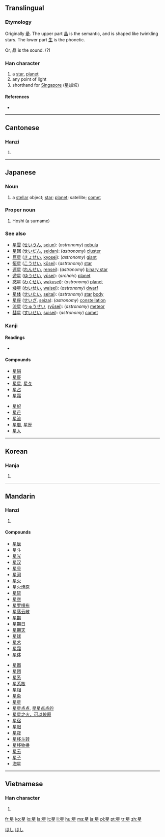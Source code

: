 {{also|曐|皨}}
==Translingual==

===Etymology===
{{liushu|psc}} Originally [[曐]]. The upper part [[晶]] is the semantic, and is shaped like twinkling stars. The lower part [[生]] is the phonetic.

Or, 晶 is the sound. (?)

===Han character===
{{Han char|rn=72|rad=日|as=05|sn=9|four=6010<sub>4</sub>|canj=日竹手一 (AHQM)|ids=⿱[[日]][[生]]}}

# a [[star]], [[planet]]
# any point of light
# shorthand for [[Singapore]] (星加坡)

====References====
* {{Han ref|kx=0492.210|dkj=13837|dj=0855.220|hdz=21500.120|uh=661F|ud=26143|bh=AC50|bd=44112}}

----

==Cantonese==

===Hanzi===
{{yue-hanzi|jyut=|y=sing1}}

# {{defn|Cantonese}}

----

==Japanese==

===Noun===
{{ja-noun|k|hira=ほし|rom=hoshi}}

# a [[stellar]] object; [[star]]; [[planet]]; satellite; [[comet]]

===Proper noun===
{{ja-pos|k|proper|hira=ほし|rom=Hoshi}}

# Hoshi (a surname)

===See also===
* [[星雲]] ([[せいうん]], [[seiun]]): (''astronomy'') [[nebula]]
* [[星団]] ([[せいだん]], [[seidan]]): (''astronomy'') [[cluster]]
* [[巨星]] ([[きょせい]], [[kyosei]]): (''astronomy'') [[giant]]
* [[恒星]] ([[こうせい]], [[kōsei]]): (''astronomy'') [[star]]
* [[連星]] ([[れんせい]], [[rensei]]): (''astronomy'') [[binary star]]
* [[遊星]] ([[ゆうせい]], [[yūsei]]): (''archaic'') [[planet]]
* [[惑星]] ([[わくせい]], [[wakusei]]): (''astronomy'') [[planet]]
* [[矮星]] ([[わいせい]], [[waisei]]): (''astronomy'') [[dwarf]]
* [[星体]] ([[せいたい]], [[seitai]]): (''astronomy'') [[star]] [[body]]
* [[星座]] ([[せいざ]], [[seiza]]): (''astronomy'') [[constellation]]
* [[流星]] ([[りゅうせい]], [[ryūsei]]): (''astronomy'') [[meteor]]
* [[彗星]] ([[すいせい]], [[suisei]]): (''astronomy'') [[comet]]

===Kanji===
{{ja-kanji|grade=2|rs=日05}}

====Readings====
* {{ja-readings|on=[[せい]] (sei), [[しょう]] (shō)
|kun=[[ほし]] (hoshi)}}

====Compounds====
{{top2}}
* [[星隕]]
* [[星辰]]
* [[星星]], [[星々]]
* [[星占]]
* [[星霜]]
{{mid2}}
* [[星妃]]
* [[星芒]]
* [[星流]]
* [[星暦]], [[星歴]]
* [[星人]]
{{bottom2}}

[[Category:1000 Japanese basic words|ほし]]
[[Category:ja:Astronomy|ほし]]

----

==Korean==

===Hanja===
{{ko-hanja|hangeul=[[성]]|rv=seong|mr=sŏng|y=seng|eumhun=별|ehrv=byeol|ehmr=byŏl|ehy=}}

# {{defn|Korean}}

----

==Mandarin==

===Hanzi===
{{cmn-hanzi|pin=[[xīng]] ([[xing1]])|wg=hsing<sup>1</sup>}}

# {{defn|Mandarin}}

====Compounds====
{{top2}}
* [[星辰]]
* [[星斗]]
* [[星光]]
* [[星汉]]
* [[星号]]
* [[星河]]
* [[星火]]
* [[星火燎原]]
* [[星际]]
* [[星空]]
* [[星罗棋布]]
* [[星落云散]]
* [[星期]]
* [[星期日]]
* [[星期天]]
* [[星球]]
* [[星术]]
* [[星霜]]
* [[星体]]
{{mid2}}
* [[星图]]
* [[星团]]
* [[星系]]
* [[星系核]]
* [[星相]]
* [[星象]]
* [[星星]]
* [[星星点点]], [[星星点点的]]
* [[星星之火，可以燎原]]
* [[星宿]]
* [[星眼]]
* [[星夜]]
* [[星移斗转]]
* [[星移物换]]
* [[星云]]
* [[星子]]
* [[海星]]
{{bottom2}}

----

==Vietnamese==

===Han character===
{{vi-hantu|[[tinh]]}}

# {{defn|Vietnamese}}

[[fr:星]]
[[ko:星]]
[[lo:星]]
[[la:星]]
[[lt:星]]
[[li:星]]
[[hu:星]]
[[ms:星]]
[[ja:星]]
[[pl:星]]
[[pt:星]]
[[tr:星]]
[[zh:星]]